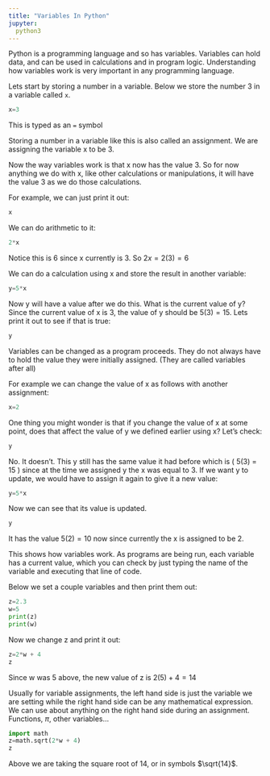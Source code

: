```yaml
---
title: "Variables In Python"
jupyter:
  python3
---
```


Python is a programming language and so has variables. Variables can hold data, and can be used in calculations and in program logic. Understanding how variables work is very important in any programming language.

Lets start by storing a number in a variable. Below we store the number 3 in a variable called `x`.

```python
x=3
```
This is typed as an `=` symbol

Storing a number in a variable like this is also called an assignment. We are assigning the variable x to be 3.

Now the way variables work is that x now has the value 3. So for now anything we do with x, like other calculations or manipulations, it will have the value 3 as we do those calculations.

For example, we can just print it out:

```python
x
```

We can do arithmetic to it:
```python
2*x
```

Notice this is 6 since x currently is 3. So $2x=2(3)=6$

We can do a calculation using x and store the result in another variable:
```python
y=5*x
```

Now y will have a value after we do this. What is the current value of y? Since the current value of x is 3, the value of y should be $5(3)=15$. Lets print it out to see if that is true:
```python
y
```

Variables can be changed as a program proceeds. They do not always have to hold the value they were initially assigned. (They are called variables after all)

For example we can change the value of x as follows with another assignment:
```python
x=2
```

One thing you might wonder is that if you change the value of x at some point, does that affect the value of y we defined earlier using x? Let's check:
```python
y
```

No. It doesn't. This y still has the same value it had before which is \( 5(3) = 15 \) since at the time we assigned y the x was equal to 3.
If we want y to update, we would have to assign it again to give it a new value:

```python
y=5*x
```

Now we can see that its value is updated.

```python
y
```

It has the value $5(2) = 10$ now since currently the x is assigned to be 2.

This shows how variables work. As programs are being run, each variable has a current value, which you can check by just typing the name of the variable and executing that line of code.

Below we set a couple variables and then print them out:

```python
z=2.3
w=5
print(z)
print(w)
```

Now we change z and print it out:
```python
z=2*w + 4
z
```
Since w was 5 above, the new value of z is $2(5) + 4 = 14$

Usually for variable assignments, the left hand side is just the variable we are setting while the right hand side can be any mathematical expression. We can use about anything on the right hand side during an assignment. Functions, $\pi$, other variables...
```python
import math
z=math.sqrt(2*w + 4)
z
```

Above we are taking the square root of 14, or in symbols $\sqrt{14}$.

